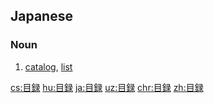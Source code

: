 {{also|目錄}}
==Japanese==
{{ja-kanjitab|目|録}}

===Noun===
{{ja-noun|もくろく}}

# [[catalog]], [[list]]

[[cs:目録]]
[[hu:目録]]
[[ja:目録]]
[[uz:目録]]
[[chr:目録]]
[[zh:目録]]